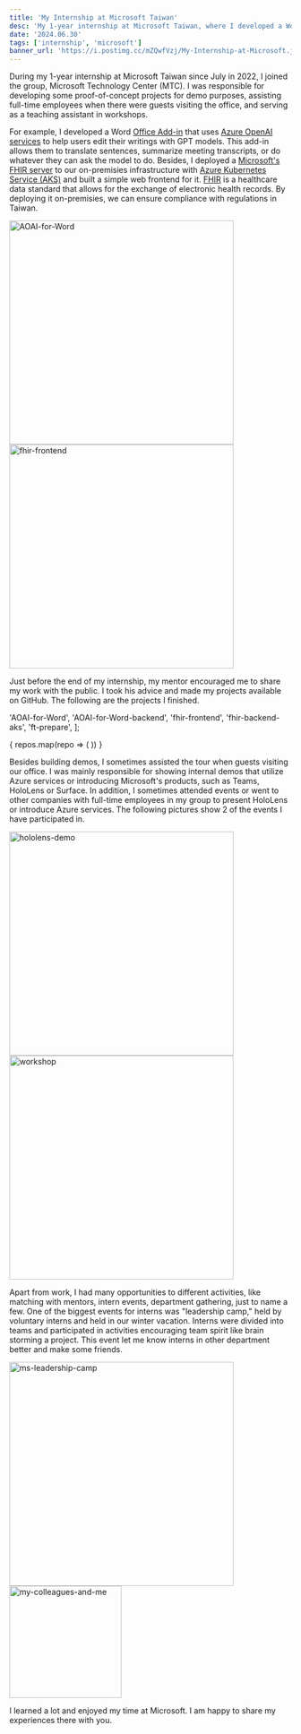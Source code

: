 ```yaml
---
title: 'My Internship at Microsoft Taiwan'
desc: 'My 1-year internship at Microsoft Taiwan, where I developed a Word Office Add-in using Azure OpenAI services and deployed a Microsoft FHIR server with a web frontend.'
date: '2024.06.30'
tags: ['internship', 'microsoft']
banner_url: 'https://i.postimg.cc/mZQwfVzj/My-Internship-at-Microsoft.jpg'
---
```

During my 1-year internship at Microsoft Taiwan since July in 2022,
I joined the group, Microsoft Technology Center (MTC).
I was responsible for developing some proof-of-concept projects for demo purposes,
assisting full-time employees when there were guests visiting the office,
and serving as a teaching assistant in workshops.

For example, I developed a Word [Office Add-in](https://learn.microsoft.com/en-us/office/dev/add-ins/) that uses [Azure OpenAI services](https://azure.microsoft.com/en-us/products/ai-services/openai-service/) to help users edit their writings with GPT models.
This add-in allows them to translate sentences, summarize meeting transcripts, or do whatever they can ask the model to do.
Besides, I deployed a [Microsoft's FHIR server](https://github.com/microsoft/fhir-server) to our on-premisies infrastructure with [Azure Kubernetes Service (AKS)](https://learn.microsoft.com/en-us/azure/aks/what-is-aks) and built a simple web frontend for it.
[FHIR](https://www.hl7.org/fhir/) is a healthcare data standard that allows for the exchange of electronic health records.
By deploying it on-premisies, we can ensure compliance with regulations in Taiwan.

<div columns-2 img-gap>
  <Image
    height="400px"
    src="https://i.postimg.cc/pdF9kFxS/aoai-for-word.png"
    alt="AOAI-for-Word"
    caption="My Azure OpenAI for Word Office Add-in"
  />
  <Image
    height="400px"
    src="https://i.postimg.cc/85d7gg7B/fhir-frontend.jpg"
    alt="fhir-frontend"
    caption="A Simple Frontend for Microsoft FHIR Service"
  />
</div>

Just before the end of my internship, my mentor encouraged me to share my work with the public.
I took his advice and made my projects available on GitHub.
The following are the projects I finished.

  'AOAI-for-Word',
  'AOAI-for-Word-backend',
  'fhir-frontend',
  'fhir-backend-aks',
  'ft-prepare',
];

<div columns-3 gap-2 content-margin>
  {
    repos.map(repo => (
      <GitHubCard
        user="Alan-Kuan"
        repo={repo}
      />
    ))
  }
</div>

Besides building demos, I sometimes assisted the tour when guests visiting our office.
I was mainly responsible for showing internal demos that utilize Azure services or introducing Microsoft's products,
such as Teams, HoloLens or Surface.
In addition, I sometimes attended events or went to other companies with full-time employees in my group to present HoloLens or introduce Azure services.
The following pictures show 2 of the events I have participated in.

<div columns-2 img-gap>
  <Image
    height="400px"
    src="https://i.postimg.cc/FsmQDysY/hololens-demo.jpg"
    alt="hololens-demo"
    caption="I was demonstrating a scenario of using HoloLens 2 to learn how to operate some machine."
  />
  <Image
    height="400px"
    src="https://i.postimg.cc/gc3WVSd9/workshop.jpg"
    alt="workshop"
    caption="I gave a short talk about Microsoft's Bicep in a workshop."
  />
</div>

Apart from work, I had many opportunities to different activities,
like matching with mentors, intern events, department gathering, just to name a few.
One of the biggest events for interns was "leadership camp,"
held by voluntary interns and held in our winter vacation.
Interns were divided into teams and participated in activities encouraging team spirit like brain storming a project.
This event let me know interns in other department better and make some friends.

<div columns-2 img-gap>
  <Image
    height="400px"
    src="https://i.postimg.cc/zff1hJtf/ms-leadership-camp.jpg"
    alt="ms-leadership-camp"
    caption="My team members during MS Leadership Camp"
  />
  <Image
    height="200px"
    src="https://i.postimg.cc/DwZCd8TR/my-colleagues-and-me.jpg"
    alt="my-colleagues-and-me"
    caption="My colleagues in MTC and me"
  />
</div>

I learned a lot and enjoyed my time at Microsoft.
I am happy to share my experiences there with you.